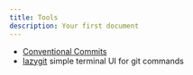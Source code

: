```yaml
---
title: Tools
description: Your first document
---
```


- [Conventional Commits](https://www.conventionalcommits.org/)
- [lazygit](https://github.com/jesseduffield/lazygit) simple terminal UI for git commands
